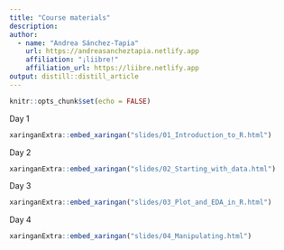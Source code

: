 ```yaml
---
title: "Course materials"
description: 
author:
  - name: "Andrea Sánchez-Tapia"
    url: https://andreasancheztapia.netlify.app
    affiliation: "¡liibre!"
    affiliation_url: https://liibre.netlify.app
output: distill::distill_article
---
```


```r
knitr::opts_chunk$set(echo = FALSE)
```
Day 1 

```r
xaringanExtra::embed_xaringan("slides/01_Introduction_to_R.html")
```
Day 2

```r
xaringanExtra::embed_xaringan("slides/02_Starting_with_data.html")
```

Day 3

```r
xaringanExtra::embed_xaringan("slides/03_Plot_and_EDA_in_R.html")
```

Day 4 

```r
xaringanExtra::embed_xaringan("slides/04_Manipulating.html")
```

